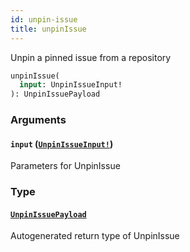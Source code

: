 ```yaml
---
id: unpin-issue
title: unpinIssue
---
```


Unpin a pinned issue from a repository

```graphql
unpinIssue(
  input: UnpinIssueInput!
): UnpinIssuePayload

```

### Arguments

#### `input` ([`UnpinIssueInput!`](/docs/api/inputs/unpin-issue-input))

Parameters for UnpinIssue

### Type

#### [`UnpinIssuePayload`](/docs/api/objects/unpin-issue-payload)

Autogenerated return type of UnpinIssue
